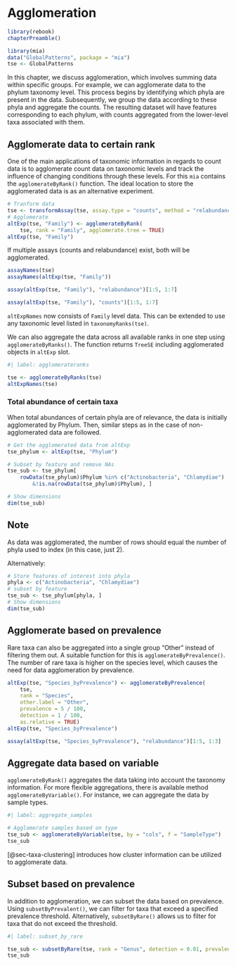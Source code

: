 # Agglomeration {#sec-agglomeration}

```r
library(rebook)
chapterPreamble()
```

```r
library(mia)
data("GlobalPatterns", package = "mia")
tse <- GlobalPatterns
```

In this chapter, we discuss agglomeration, which involves summing data within
specific groups. For example, we can agglomerate data to the phylum taxonomy
level. This process begins by identifying which phyla are present in the data.
Subsequently, we group the data according to these phyla and aggregate the
counts. The resulting dataset will have features corresponding to each phylum,
with counts aggregated from the lower-level taxa associated with them.

## Agglomerate data to certain rank {#sec-data-agglomeration}

One of the main applications of taxonomic information in regards to count data
is to agglomerate count data on taxonomic levels and track the influence of
changing conditions through these levels. For this `mia` contains the
`agglomerateByRank()` function. The ideal location to store the agglomerated data
is as an alternative experiment.

```r
# Tranform data
tse <- transformAssay(tse, assay.type = "counts", method = "relabundance")
# Agglomerate
altExp(tse, "Family") <- agglomerateByRank(
    tse, rank = "Family", agglomerate.tree = TRUE)
altExp(tse, "Family")
```

If multiple assays (counts and relabundance) exist, both will be agglomerated.

```r
assayNames(tse)
assayNames(altExp(tse, "Family"))
```

```r
assay(altExp(tse, "Family"), "relabundance")[1:5, 1:7]
```

```r
assay(altExp(tse, "Family"), "counts")[1:5, 1:7]
```

`altExpNames` now consists of `Family` level data. This can be extended to use
any taxonomic level listed in `taxonomyRanks(tse)`.

We can also aggregate the data across all available ranks in one step using
`agglomerateByRanks()`. The function returns `TreeSE` including agglomerated
objects in `altExp` slot.

```r
#| label: agglomerateranks

tse <- agglomerateByRanks(tse)
altExpNames(tse)
```

### Total abundance of certain taxa

When total abundances of certain phyla are of relevance, the data is initially
agglomerated by Phylum. Then, similar steps as in the case of non-agglomerated
data are followed.

```r
# Get the agglomerated data from altExp
tse_phylum <- altExp(tse, "Phylum")

# Subset by feature and remove NAs
tse_sub <- tse_phylum[
    rowData(tse_phylum)$Phylum %in% c("Actinobacteria", "Chlamydiae")
        &!is.na(rowData(tse_phylum)$Phylum), ]

# Show dimensions
dim(tse_sub)
```

::: {.callout-note}
## Note
As data was agglomerated, the number of rows should equal the
number of phyla used to index (in this case, just 2).
:::

Alternatively:

```r
# Store features of interest into phyla
phyla <- c("Actinobacteria", "Chlamydiae")
# subset by feature
tse_sub <- tse_phylum[phyla, ]
# Show dimensions
dim(tse_sub)
```

## Agglomerate based on prevalence

Rare taxa can also be aggregated into a single group "Other" instead of 
filtering them out. A suitable function for this is `agglomerateByPrevalence()`.
The number of rare taxa is higher on the species level, which causes the need 
for data agglomeration by prevalence.

```r
altExp(tse, "Species_byPrevalence") <- agglomerateByPrevalence(
    tse,
    rank = "Species",
    other.label = "Other",
    prevalence = 5 / 100,
    detection = 1 / 100,
    as.relative = TRUE)
altExp(tse, "Species_byPrevalence")

assay(altExp(tse, "Species_byPrevalence"), "relabundance")[1:5, 1:3]
```

## Aggregate data based on variable

`agglomerateByRank()` aggregates the data taking into account the taxonomy
information. For more flexible aggregations, there is available method
`agglomerateByVariable()`. For instance, we can aggregate the data by sample
types.

```r
#| label: aggregate_samples

# Agglomerate samples based on type
tse_sub <- agglomerateByVariable(tse, by = "cols", f = "SampleType")
tse_sub
```

[@sec-taxa-clustering] introduces how cluster information can be utilized to
agglomerate data.

## Subset based on prevalence

In addition to agglomeration, we can subset the data based on prevalence.
Using `subsetByPrevalent()`, we can filter for taxa that exceed a specified
prevalence threshold. Alternatively, `subsetByRare()` allows us to filter for taxa
that do not exceed the threshold.

```r
#| label: subset_by_rare

tse_sub <- subsetByRare(tse, rank = "Genus", detection = 0.01, prevalence = 0.1)
tse_sub
```

